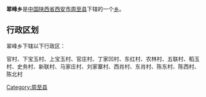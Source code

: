 {{中国乡级行政区
|行政区全称 = 翠峰乡
|景观照片文件名 = 
|景观照片描述 = 
|汉语拼音 =cui feng xiang
|其他语言 = 
|其他语言名称 = 
|位置图文件名 = 
|位置图描述 = 
|自定义图片=
|上级行政区 = [[陕西省|陕西省]][[西安市|西安市]][[周至县|周至县]]
|行政区类别 = [[乡级行政区|乡]]
|行政区划代码 = 
|行政区划 = 
|村委会 = 
|居委会 = 
|建置时间 = 
|领导职位 = 
|领导名称 = 
|政府驻地 = 
|毗邻 = 
|地理坐标 = 
|总面积 = 
|总人口 = 
|户籍人口 = 
|户籍人口年份 = 
|常住人口 = 
|常住人口年份 = 
|人口密度 = 
|GDP = 
|邮政编码 = 710412
|电话区号 = 
|官方网站 = 
|网站名称 = 
}}
'''翠峰乡'''是[[中华人民共和国|中国]][[陕西省|陕西省]][[西安市|西安市]][[周至县|周至县]]下辖的一个[[乡级行政区|乡]]。

== 行政区划 ==
翠峰乡下辖以下行政区：

官村、下宝玉村、上宝玉村、官庄村、丁家凹村、东红村、农林村、五联村、稻玉村、史务村、新联村、马家庄村、刘家寨村、西肖村、东肖村、陈东村、陈西村、陈北村

{{陕西小作品}}
{{周至县行政区划}}

[[Category:周至县|Category:周至县]]